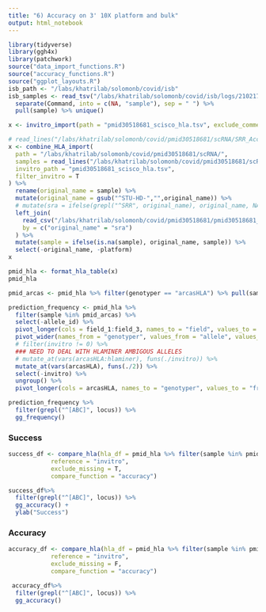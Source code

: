 ```yaml
---
title: "6) Accuracy on 3' 10X platform and bulk"
output: html_notebook
---
```


```r
library(tidyverse)
library(ggh4x)
library(patchwork)
source("data_import_functions.R")
source("accuracy_functions.R")
source("ggplot_layouts.R")
isb_path <- "/labs/khatrilab/solomonb/covid/isb"
isb_samples <- read_tsv("/labs/khatrilab/solomonb/covid/isb/logs/210217_232725/parallel.log") %>% 
  separate(Command, into = c(NA, "sample"), sep = " ") %>% 
  pull(sample) %>% unique()
```

```r
x <- invitro_import(path = "pmid30518681_scisco_hla.tsv", exclude_comment_samples = T)
```

```r
# read_lines("/labs/khatrilab/solomonb/covid/pmid30518681/scRNA/SRR_Acc_List.txt")
x <- combine_HLA_import(
  path = "/labs/khatrilab/solomonb/covid/pmid30518681/scRNA/",
  samples = read_lines("/labs/khatrilab/solomonb/covid/pmid30518681/scRNA/SRR_Acc_List.txt"),
  invitro_path = "pmid30518681_scisco_hla.tsv",
  filter_invitro = T
) %>% 
  rename(original_name = sample) %>% 
  mutate(original_name = gsub("^STU-HD-","",original_name)) %>% 
  # mutate(sra = ifelse(grepl("^SRR", original_name), original_name, NA)) %>% 
  left_join(
    read_csv("/labs/khatrilab/solomonb/covid/pmid30518681/pmid30518681_samples.csv"),
    by = c("original_name" = "sra")
  ) %>% 
  mutate(sample = ifelse(is.na(sample), original_name, sample)) %>% 
  select(-original_name, -platform)
x
```

```r
pmid_hla <- format_hla_table(x)
pmid_hla
```

```r
pmid_arcas <- pmid_hla %>% filter(genotyper == "arcasHLA") %>% pull(sample) %>% unique()

prediction_frequency <- pmid_hla %>% 
  filter(sample %in% pmid_arcas) %>% 
  select(-allele_id) %>% 
  pivot_longer(cols = field_1:field_3, names_to = "field", values_to = "allele") %>% 
  pivot_wider(names_from = "genotyper", values_from = "allele", values_fn = function(x) sum(!is.na(x)), values_fill = 0) %>% 
  # filter(invitro != 0) %>% 
  ### NEED TO DEAL WITH HLAMINER AMBIGOUS ALLELES
  # mutate_at(vars(arcasHLA:hlaminer), funs(./invitro)) %>% 
  mutate_at(vars(arcasHLA), funs(./2)) %>% 
  select(-invitro) %>% 
  ungroup() %>% 
  pivot_longer(cols = arcasHLA, names_to = "genotyper", values_to = "frequency")

prediction_frequency %>% 
  filter(grepl("^[ABC]", locus)) %>% 
  gg_frequency()
```

### Success
```r
success_df <- compare_hla(hla_df = pmid_hla %>% filter(sample %in% pmid_arcas), 
            reference = "invitro", 
            exclude_missing = T, 
            compare_function = "accuracy") 

success_df%>% 
  filter(grepl("^[ABC]", locus)) %>% 
  gg_accuracy() +
  ylab("Success")
```

### Accuracy

```r
accuracy_df <- compare_hla(hla_df = pmid_hla %>% filter(sample %in% pmid_arcas), 
            reference = "invitro", 
            exclude_missing = F, 
            compare_function = "accuracy") 

 accuracy_df%>% 
  filter(grepl("^[ABC]", locus)) %>% 
  gg_accuracy()
```





